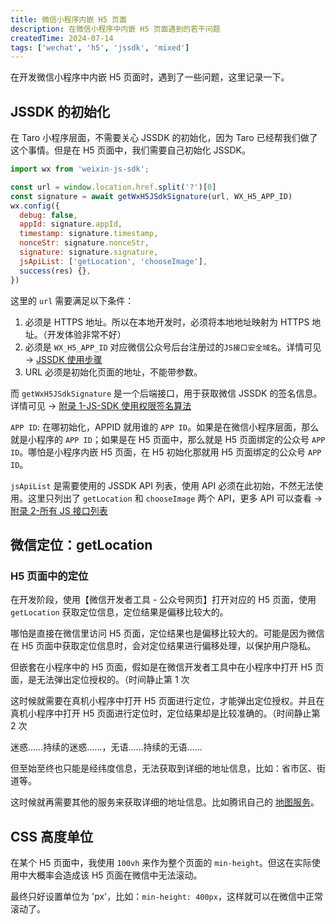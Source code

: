 ```yaml
---
title: 微信小程序内嵌 H5 页面
description: 在微信小程序中内嵌 H5 页面遇到的若干问题
createdTime: 2024-07-14
tags: ['wechat', 'h5', 'jssdk', 'mixed']
---
```


在开发微信小程序中内嵌 H5 页面时，遇到了一些问题，这里记录一下。

## JSSDK 的初始化

在 Taro 小程序层面，不需要关心 JSSDK 的初始化，因为 Taro 已经帮我们做了这个事情。但是在 H5 页面中，我们需要自己初始化 JSSDK。

```javascript
import wx from 'weixin-js-sdk';

const url = window.location.href.split('?')[0]
const signature = await getWxH5JSdkSignature(url, WX_H5_APP_ID)
wx.config({
  debug: false,
  appId: signature.appId,
  timestamp: signature.timestamp,
  nonceStr: signature.nonceStr,
  signature: signature.signature,
  jsApiList: ['getLocation', 'chooseImage'],
  success(res) {},
})
```

这里的 `url` 需要满足以下条件：
  1. 必须是 HTTPS 地址。所以在本地开发时，必须将本地地址映射为 HTTPS 地址。（开发体验非常不好）
  2. 必须是 `WX_H5_APP_ID` 对应微信公众号后台注册过的`JS接口安全域名`。详情可见 → [JSSDK 使用步骤](https://developers.weixin.qq.com/doc/offiaccount/OA_Web_Apps/JS-SDK.html#步骤一：绑定域名)
  3. URL 必须是初始化页面的地址，不能带参数。

而 `getWxH5JSdkSignature` 是一个后端接口，用于获取微信 JSSDK 的签名信息。详情可见 → [附录 1-JS-SDK 使用权限签名算法](https://developers.weixin.qq.com/doc/offiaccount/OA_Web_Apps/JS-SDK.html#附录1-JS-SDK使用权限签名算法)

`APP ID`: 在哪初始化，APPID 就用谁的 `APP ID`。如果是在微信小程序层面，那么就是小程序的 `APP ID`；如果是在 H5 页面中，那么就是 H5 页面绑定的公众号 `APP ID`。哪怕是小程序内嵌 H5 页面，在 H5 初始化那就用 H5 页面绑定的公众号 `APP ID`。

`jsApiList` 是需要使用的 JSSDK API 列表，使用 API 必须在此初始，不然无法使用。这里只列出了 `getLocation` 和 `chooseImage` 两个 API，更多 API 可以查看 → [附录 2-所有 JS 接口列表](https://developers.weixin.qq.com/doc/offiaccount/OA_Web_Apps/JS-SDK.html#附录2-所有JS接口列表)

## 微信定位：getLocation

### H5 页面中的定位

在开发阶段，使用【微信开发者工具 - 公众号网页】打开对应的 H5 页面，使用 `getLocation` 获取定位信息，定位结果是偏移比较大的。

哪怕是直接在微信里访问 H5 页面，定位结果也是偏移比较大的。可能是因为微信在 H5 页面中获取定位信息时，会对定位结果进行偏移处理，以保护用户隐私。

但嵌套在小程序中的 H5 页面，假如是在微信开发者工具中在小程序中打开 H5 页面，是无法弹出定位授权的。（时间静止第 1 次

这时候就需要在真机小程序中打开 H5 页面进行定位，才能弹出定位授权。并且在真机小程序中打开 H5 页面进行定位时，定位结果却是比较准确的。（时间静止第 2 次

迷惑……持续的迷惑……，无语……持续的无语……

但至始至终也只能是经纬度信息，无法获取到详细的地址信息，比如：省市区、街道等。

这时候就再需要其他的服务来获取详细的地址信息。比如腾讯自己的 [地图服务](https://lbs.qq.com/service/webService/webServiceGuide/address/Gcoder)。

## CSS 高度单位

在某个 H5 页面中，我使用 `100vh` 来作为整个页面的 `min-height`。但这在实际使用中大概率会造成该 H5 页面在微信中无法滚动。

最终只好设置单位为 'px'，比如：`min-height: 400px`，这样就可以在微信中正常滚动了。